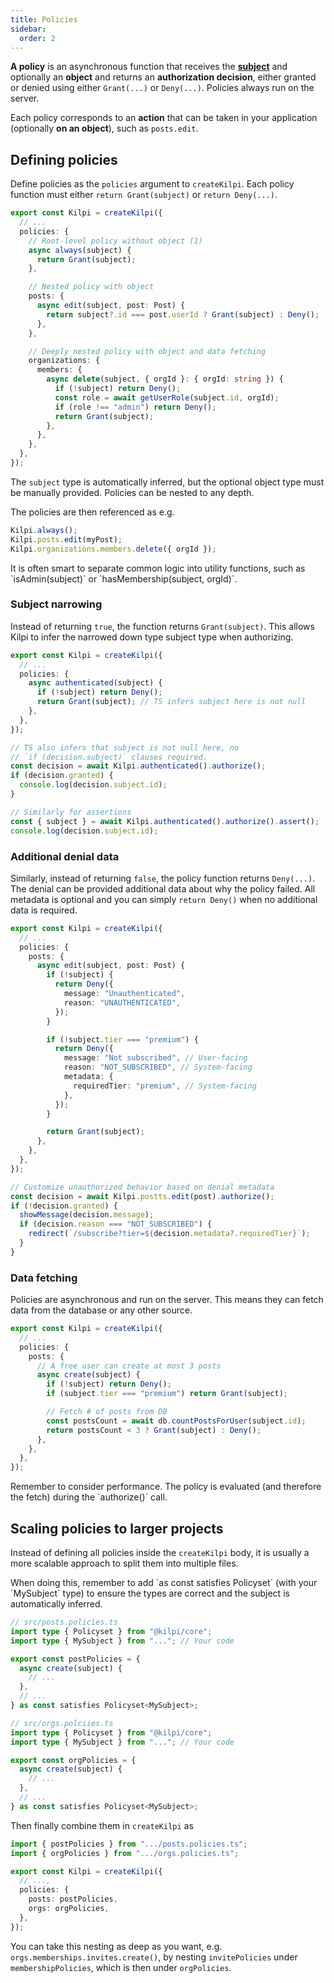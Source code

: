 ```yaml
---
title: Policies
sidebar:
  order: 2
---
```


**A policy** is an asynchronous function that receives the [**subject**](/docs/concepts/subject) and optionally an **object** and returns an **authorization decision**, either granted or denied using either `Grant(...)` or `Deny(...)`. Policies always run on the server.

Each policy corresponds to an **action** that can be taken in your application (optionally **on an object**), such as `posts.edit`.

## Defining policies

Define policies as the `policies` argument to `createKilpi`. Each policy function must either `return Grant(subject)` or `return Deny(...)`.

```ts
export const Kilpi = createKilpi({
  // ...
  policies: {
    // Root-level policy without object (1)
    async always(subject) {
      return Grant(subject);
    },

    // Nested policy with object
    posts: {
      async edit(subject, post: Post) {
        return subject?.id === post.userId ? Grant(subject) : Deny();
      },
    },

    // Deeply nested policy with object and data fetching
    organizations: {
      members: {
        async delete(subject, { orgId }: { orgId: string }) {
          if (!subject) return Deny();
          const role = await getUserRole(subject.id, orgId);
          if (role !== "admin") return Deny();
          return Grant(subject);
        },
      },
    },
  },
});
```

The `subject` type is automatically inferred, but the optional object type must be manually provided. Policies can be nested to any depth.

The policies are then referenced as e.g.

```ts
Kilpi.always();
Kilpi.posts.edit(myPost);
Kilpi.organizations.members.delete({ orgId });
```

<Aside type="tip">
  It is often smart to separate common logic into utility functions, such as `isAdmin(subject)` or
  `hasMembership(subject, orgId)`.
</Aside>

### Subject narrowing

Instead of returning `true`, the function returns `Grant(subject)`. This allows Kilpi to infer the narrowed down type subject type when authorizing.

```ts
export const Kilpi = createKilpi({
  // ...
  policies: {
    async authenticated(subject) {
      if (!subject) return Deny();
      return Grant(subject); // TS infers subject here is not null
    },
  },
});

// TS also infers that subject is not null here, no
// `if (decision.subject)` clauses required.
const decision = await Kilpi.authenticated().authorize();
if (decision.granted) {
  console.log(decision.subject.id);
}

// Similarly for assertions
const { subject } = await Kilpi.authenticated().authorize().assert();
console.log(decision.subject.id);
```

### Additional denial data

Similarly, instead of returning `false`, the policy function returns `Deny(...)`. The denial can be provided additional data about why the policy failed. All metadata is optional and you can simply `return Deny()` when no additional data is required.

```ts
export const Kilpi = createKilpi({
  // ...
  policies: {
    posts: {
      async edit(subject, post: Post) {
        if (!subject) {
          return Deny({
            message: "Unauthenticated",
            reason: "UNAUTHENTICATED",
          });
        }

        if (!subject.tier === "premium") {
          return Deny({
            message: "Not subscribed", // User-facing
            reason: "NOT_SUBSCRIBED", // System-facing
            metadata: {
              requiredTier: "premium", // System-facing
            },
          });
        }

        return Grant(subject);
      },
    },
  },
});

// Customize unauthorized behavior based on denial metadata
const decision = await Kilpi.postts.edit(post).authorize();
if (!decision.granted) {
  showMessage(decision.message);
  if (decision.reason === "NOT_SUBSCRIBED") {
    redirect(`/subscribe?tier=${decision.metadata?.requiredTier}`);
  }
}
```

### Data fetching

Policies are asynchronous and run on the server. This means they can fetch data from the database or any other source.

```ts
export const Kilpi = createKilpi({
  // ...
  policies: {
    posts: {
      // A free user can create at most 3 posts
      async create(subject) {
        if (!subject) return Deny();
        if (subject.tier === "premium") return Grant(subject);

        // Fetch # of posts from DB
        const postsCount = await db.countPostsForUser(subject.id);
        return postsCount < 3 ? Grant(subject) : Deny();
      },
    },
  },
});
```

<Aside type="tip">
  Remember to consider performance. The policy is evaluated (and therefore the fetch) during the
  `authorize()` call.
</Aside>

## Scaling policies to larger projects

Instead of defining all policies inside the `createKilpi` body, it is usually a more scalable approach to split them into multiple files.

<Aside type="tip">
When doing this, remember to add `as const satisfies Policyset<MySubject>` (with your `MySubject` type) to ensure the types are correct and the subject is automatically inferred.
</Aside>

```ts
// src/posts.policies.ts
import type { Policyset } from "@kilpi/core";
import type { MySubject } from "..."; // Your code

export const postPolicies = {
  async create(subject) {
    // ...
  },
  // ...
} as const satisfies Policyset<MySubject>;
```

```ts
// src/orgs.polciies.ts
import type { Policyset } from "@kilpi/core";
import type { MySubject } from "..."; // Your code

export const orgPolicies = {
  async create(subject) {
    // ...
  },
  // ...
} as const satisfies Policyset<MySubject>;
```

Then finally combine them in `createKilpi` as

```ts
import { postPolicies } from ".../posts.policies.ts";
import { orgPolicies } from ".../orgs.policies.ts";

export const Kilpi = createKilpi({
  // ...,
  policies: {
    posts: postPolicies,
    orgs: orgPolicies,
  },
});
```

You can take this nesting as deep as you want, e.g. `orgs.memberships.invites.create()`, by nesting `invitePolicies` under `membershipPolicies`, which is then under `orgPolicies`.
